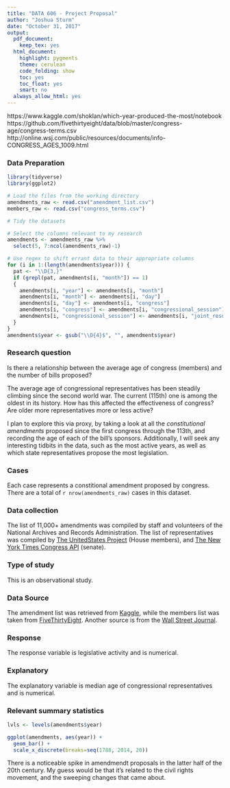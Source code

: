 ```yaml
---
title: "DATA 606 - Project Proposal"
author: "Joshua Sturm"
date: "October 31, 2017"
output:
  pdf_document:
    keep_tex: yes
  html_document:
    highlight: pygments
    theme: cerulean
    code_folding: show
    toc: yes
    toc_float: yes
    smart: no
  always_allow_html: yes
---
```

https://www.kaggle.com/shoklan/which-year-produced-the-most/notebook
https://github.com/fivethirtyeight/data/blob/master/congress-age/congress-terms.csv
http://online.wsj.com/public/resources/documents/info-CONGRESS_AGES_1009.html

### Data Preparation

```r
library(tidyverse)
library(ggplot2)
```

```r
# Load the files from the working directory
amendments_raw <- read.csv("amendment_list.csv")
members_raw <- read.csv("congress_terms.csv")

# Tidy the datasets

# Select the columns relevant to my research
amendments <- amendments_raw %>%
  select(5, 7:ncol(amendments_raw)-1)

# Use regex to shift errant data to their appropriate columns
for (i in 1:(length(amendments$year))) {
  pat <- "\\D{3,}"
  if (grepl(pat, amendments[i, "month"]) == 1)
  {
    amendments[i, "year"] <- amendments[i, "month"]
    amendments[i, "month"] <- amendments[i, "day"]
    amendments[i, "day"] <- amendments[i, "congress"]
    amendments[i, "congress"] <- amendments[i, "congressional_session"]
    amendments[i, "congressional_session"] <- amendments[i, "joint_resolution_chamber"]
  }
}
amendments$year <- gsub("\\D{4}$", "", amendments$year)
```


### Research question 

Is there a relationship between the average age of congress (members) and the number of bills proposed?

The average age of congressional representatives has been steadily climbing since the second world war. The current (115th) one is among the oldest in its history. How has this affected the effectiveness of congress? Are older more representatives more or less active?

I plan to explore this via proxy, by taking a look at all the *constitutional amendments* proposed since the first congress through the 113th, and recording the age of each of the bill's sponsors. Additionally, I will seek any interesting tidbits in the data, such as the most active years, as well as which state representatives propose the most legislation.

### Cases 

Each case represents a constitional amendment proposed by congress. There are a total of `r nrow(amendments_raw)` cases in this dataset.

### Data collection 

The list of 11,000+ amendments was compiled by staff and volunteers of the National Archives and Records Administration.
The list of representatives was compiled by [The UnitedStates Project](https://theunitedstates.io/) (House members), and [The New York Times Congress API](https://developer.nytimes.com/) (senate).

### Type of study 

This is an observational study.

### Data Source 

The amendment list was retrieved from [Kaggle](https://www.kaggle.com/national-archives/amending-america/data), while the members list was taken from [FiveThirtyEight](https://github.com/fivethirtyeight/data/tree/master/congress-age).
Another source is from the [Wall Street Journal](http://online.wsj.com/public/resources/documents/info-CONGRESS_AGES_1009.html).

### Response 

The response variable is legislative activity and is numerical.


### Explanatory 

The explanatory variable is median age of congressional representatives and is numerical.


### Relevant summary statistics 

```r
lvls <- levels(amendments$year)

ggplot(amendments, aes(year)) +
  geom_bar() +
  scale_x_discrete(breaks=seq(1788, 2014, 20))
```
There is a noticeable spike in amendmendt proposals in the latter half of the 20th century. My guess would be that it's related to the civil rights movement, and the sweeping changes that came about.

